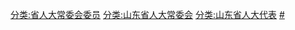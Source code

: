 [[分类:省人大常委会委员|分类:省人大常委会委员]]
[[分类:山东省人大常委会|分类:山东省人大常委会]]
[[分类:山东省人大代表|分类:山东省人大代表]]
[[分类:山东省各级人大常委会委员|#]]
